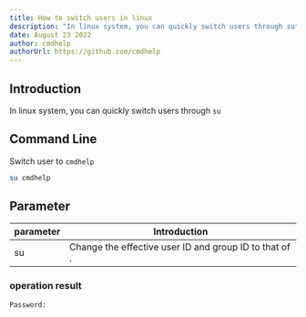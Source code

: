 ```yaml
---
title: How to switch users in linux
description: "In linux system, you can quickly switch users through su"
date: August 23 2022
author: cmdhelp
authorUrl: https://github.com/cmdhelp
---
```

## Introduction
In linux system, you can quickly switch users through `su`
## Command Line
Switch user to `cmdhelp`
```bash
su cmdhelp
```
## Parameter
| parameter | Introduction                                                               |
| --------- | -------------------------------------------------------------------------- |
| su   |Change the effective user ID and group ID to that of <user>.|
###  operation result
```
Password: 
```
